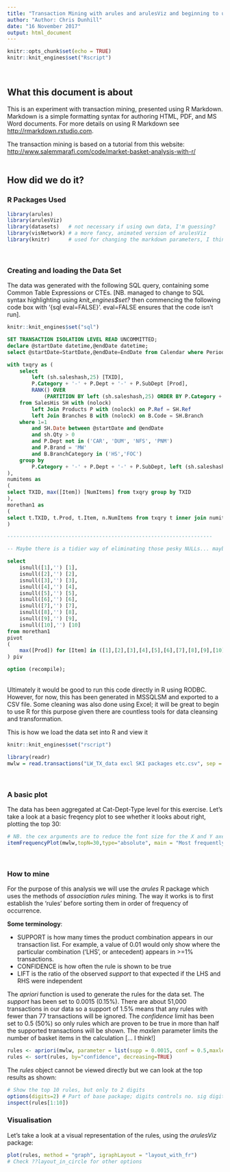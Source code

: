 ```yaml
---
title: "Transaction Mining with arules and arulesViz and beginning to use R Markdown"
author: "Author: Chris Dunhill"
date: "16 November 2017"
output: html_document
---
```


```r
knitr::opts_chunk$set(echo = TRUE)
knitr::knit_engines$set("Rscript")
```
<br>
  
## What this document is about <br>

This is an experiment with transaction mining, presented using R Markdown. Markdown is a simple formatting syntax for authoring HTML, PDF, and MS Word documents. For more details on using R Markdown see <http://rmarkdown.rstudio.com>.

The transaction mining is based on a tutorial from this website: <http://www.salemmarafi.com/code/market-basket-analysis-with-r/>
<br><br>
 
## How did we do it?
  
### R Packages Used

```r
library(arules)
library(arulesViz)
library(datasets)   # not necessary if using own data, I'm guessing?
library(visNetwork) # a more fancy, animated version of arulesViz
library(knitr)      # used for changing the markdown parameters, I think
```
<br>  
  
### Creating and loading the Data Set

The data was generated with the following SQL query, containing some Common Table Expressions or CTEs.
[NB. managed to change to SQL syntax highlighting using *knit_engines$set?* then commencing the following code box with '{sql eval=FALSE}'. eval=FALSE ensures that the code isn't run]. 

```r
knitr::knit_engines$set("sql")
```

```sql

SET TRANSACTION ISOLATION LEVEL READ UNCOMMITTED;
declare @startDate datetime,@endDate datetime;
select @startDate=StartDate,@endDate=EndDate from Calendar where PeriodKey = 'L5WKS';

with txqry as (
	select	
		left (sh.saleshash,25) [TXID],
		P.Category + '-' + P.Dept + '-' + P.SubDept [Prod],
		RANK() OVER
			(PARTITION BY left (sh.saleshash,25) ORDER BY P.Category + '-' + P.Dept + '-' + P.SubDept) [Item]  
	from SalesHis SH with (nolock)
		left Join Products P with (nolock) on P.Ref = SH.Ref
		left Join Branches B with (nolock) on B.Code = SH.Branch
	where 1=1
		and SH.Date between @startDate and @endDate
		and sh.Qty > 0
		and P.Dept not in ('CAR', 'DUM', 'NFS', 'PNM')
		and P.Brand = 'MW'
		and B.BranchCategory in ('HS','FOC')
	group by
		P.Category + '-' + P.Dept + '-' + P.SubDept, left (sh.saleshash,25)
),
numitems as
(
select TXID, max([Item]) [NumItems] from txqry group by TXID
),
morethan1 as
(
select t.TXID, t.Prod, t.Item, n.NumItems from txqry t inner join numitems n on t.txid = n.txid where numitems>1
)

-------------------------------------------------------------------

-- Maybe there is a tidier way of eliminating those pesky NULLs... maybe could have done it in R

select
	isnull([1],'') [1],
	isnull([2],'') [2],
	isnull([3],'') [3],
	isnull([4],'') [4],
	isnull([5],'') [5],
	isnull([6],'') [6],
	isnull([7],'') [7],
	isnull([8],'') [8],
	isnull([9],'') [9],
	isnull([10],'') [10]
from morethan1
pivot
(
	max([Prod])	for [Item] in ([1],[2],[3],[4],[5],[6],[7],[8],[9],[10])
) piv

option (recompile);
```

<br>
Ultimately it would be good to run this code directly in R using RODBC. However, for now, this has been generated in MSSQLSM and exported to a CSV file. Some cleaning was also done using Excel; it will be great to begin to use R for this purpose given there are countless tools for data cleansing and transformation.

This is how we load the data set into R and view it

```r
knitr::knit_engines$set("rscript")
```

```r
library(readr)
mwlw = read.transactions("LW_TX_data excl SKI packages etc.csv", sep = ",")
```

<br>

### A basic plot

The data has been aggregated at Cat-Dept-Type level for this exercise. Let's take a look at a basic freqency plot to see whether it looks about right, plotting the top 30:

```r
# NB. the cex arguments are to reduce the font size for the X and Y axes, respectively
itemFrequencyPlot(mwlw,topN=30,type="absolute", main = "Most frequently occurring product Types", sub = "Mountain Warehouse only. Some ski package transactions removed", cex.names = 0.7, cex.axis = 0.7)
```

<br>

### How to mine

For the purpose of this analysis we will use the *arules* R package which uses the methods of *association rules* mining. The way it works is to first establish the 'rules' before sorting them in order of frequency of occurrence.

**Some terminology**:

* SUPPORT is how many times the product combination appears in our transaction list. For example, a value of 0.01 would only show where the particular combination ('LHS', or antecedent) appears in >=1% transactions.
* CONFIDENCE is how often the rule is shown to be true
* LIFT is the ratio of the observed *support* to that expected if the LHS and RHS were independent

The *apriori* function is used to generate the rules for the data set. The *support* has been set to 0.0015 (0.15%). There are about 51,000 transactions in our data so a support of 1.5% means that any rules with fewer than 77 transactions will be ignored. The *confidence* limit has been set to 0.5 (50%) so only rules which are proven to be true in more than half the supported transactions will be shown. The *maxlen* parameter limits the number of basket items in the calculation [... I think!]

```r
rules <- apriori(mwlw, parameter = list(supp = 0.0015, conf = 0.5,maxlen=5))
rules <- sort(rules, by="confidence", decreasing=TRUE)
```

The *rules*  object cannot be viewed directly but we can look at the top results as shown:

```r
# Show the top 10 rules, but only to 2 digits
options(digits=2) # Part of base package; digits controls no. sig digits when printing numeric values
inspect(rules[1:10])
```

### Visualisation

Let's take a look at a visual representation of the rules, using the *arulesViz* package:

```r
plot(rules, method = "graph", igraphLayout = "layout_with_fr")
# Check ??layout_in_circle for other options
```




